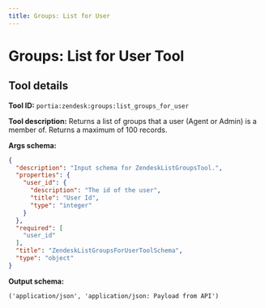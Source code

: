 ```yaml
---
title: Groups: List for User
---
```

<!-- WARNING: This file is auto-generated by generate_tool_docs.py. Do not edit manually. -->


# Groups: List for User Tool

<Intro />

## Tool details
**Tool ID:** `portia:zendesk:groups:list_groups_for_user`

**Tool description:** Returns a list of groups that a user (Agent or Admin) is a member of. Returns a maximum of 100 records.

**Args schema:**
```json
{
  "description": "Input schema for ZendeskListGroupsTool.",
  "properties": {
    "user_id": {
      "description": "The id of the user",
      "title": "User Id",
      "type": "integer"
    }
  },
  "required": [
    "user_id"
  ],
  "title": "ZendeskListGroupsForUserToolSchema",
  "type": "object"
}
```

**Output schema:**
```
('application/json', 'application/json: Payload from API')
```
